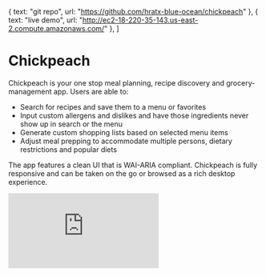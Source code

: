  { text: "git repo", url: "https://github.com/hratx-blue-ocean/chickpeach" },
  { text: "live demo", url: "http://ec2-18-220-35-143.us-east-2.compute.amazonaws.com/" },
]

<div class='mdx-default-wrapper'>

# Chickpeach

Chickpeach is your one stop meal planning, recipe discovery and grocery-management app. Users are able to:

- Search for recipes and save them to a menu or favorites
- Input custom allergens and dislikes and have those ingredients never show up in search or the menu
- Generate custom shopping lists based on selected menu items
- Adjust meal prepping to accommodate multiple persons, dietary restrictions and popular diets

The app features a clean UI that is WAI-ARIA compliant. Chickpeach is fully responsive and can be taken on the go or browsed as a rich desktop experience. 

<ButtonContainer buttons={buttons} />
<SkillStack skills={addColorToSkills(tags)} />

<iframe class='mdx-video mdx-iframe' src="https://www.youtube.com/embed/1Q_Wb6s6fA8" frameborder="0" allow="accelerometer; autoplay; encrypted-media; gyroscope; picture-in-picture" allowfullscreen></iframe>

</div>
